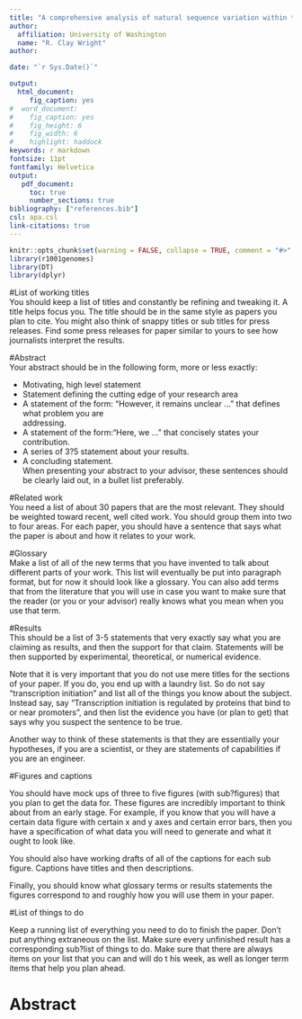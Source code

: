 ```yaml
---
title: "A comprehensive analysis of natural sequence variation within the <i>Arabidopsis thaliana</i> nuclear auxin signaling pathway"
author: 
  affiliation: University of Washington
  name: "R. Clay Wright"
author: 

date: "`r Sys.Date()`"

output:
  html_document:
     fig_caption: yes
#  word_document:
#    fig_caption: yes
#    fig_height: 6
#    fig_width: 6
#    highlight: haddock
keywords: r markdown
fontsize: 11pt
fontfamily: Helvetica
output: 
   pdf_document: 
     toc: true
     number_sections: true
bibliography: ["references.bib"]
csl: apa.csl
link-citations: true
---
```







```r
knitr::opts_chunk$set(warning = FALSE, collapse = TRUE, comment = "#>", tidy = TRUE, out.width = "90%", fig.height=4, fig.width=7, out.extra='style="margin: auto; display: block; padding-top: 15px;"')
library(r1001genomes)
library(DT)
library(dplyr)

```
<!--This is a CSS (Cascading Style Sheet).
It controls how panels and images are formatted.></!-->
<style>
  img {
    display: block;
    margin: auto;
    width: 90%;
    height: auto;
  }
</style>

#List of working titles  
You should keep a list of titles and constantly be refining and tweaking it. A title helps focus you. The title should be in the same style as papers you plan to cite.
You might also think of snappy titles or sub titles for press releases. Find some press releases for paper similar to yours to see how journalists interpret the results.

#Abstract  
Your abstract should be in the following form, more or less exactly:

* Motivating, high level statement  
* Statement defining the cutting edge of your research area  
* A statement of the form: "However, it remains unclear ..." that defines what problem you are  
addressing.  
* A statement of the form:"Here, we ..."  that concisely states your contribution.  
* A series of 3?5 statement about your results.  
* A concluding statement.  
When presenting your abstract to your advisor, these sentences should be clearly laid out, in a bullet list preferably.

    
#Related work  
You need a list of about 30 papers that are the most relevant. They should be weighted toward recent, well cited work. You should group them into two to four areas. For each paper, you should have a sentence that says what the paper is about and how it relates to your work.

#Glossary  
Make a list of all of the new terms that you have invented to talk about different parts of your work. This list will eventually be put into paragraph format, but for now it should look like a glossary. You can also add terms that from the literature that you will use in case you want to make sure that the reader (or you or your advisor) really knows what you mean when you use that term.

#Results  
This should be a list of 3-5  statements  that very exactly say what you are claiming as results, and then the support for that claim. Statements will be then supported by experimental, theoretical, or numerical evidence.
 
Note that it is very important that you do not use mere titles for the sections of your paper. If you do, you end up with a laundry list. So do not say "transcription initiation" and list all of the things you know about the subject. Instead say, say "Transcription initiation is regulated by proteins that bind to or near promoters", and then list the evidence you have (or plan to get) that says why you suspect the sentence to be true.  

Another way to think of these statements is that they are essentially your hypotheses, if you are a scientist, or they are statements of capabilities if you are an engineer.  

#Figures and captions

You should have mock ups of three to five figures (with sub?figures) that you plan to get the data for. These figures are incredibly important to think about from an early stage. For example, if you know that you will have a certain data figure with certain x and y axes and certain error bars, then you have a specification of what data you will need to generate and what it ought to look like.

You should also have working drafts of all of the captions for each sub figure. Captions have  titles and then descriptions.

Finally, you should know what glossary terms or results statements the figures correspond to and roughly how you will use them in your paper.

#List of things to do

Keep a running list of everything you need to do to finish the paper. Don’t put anything extraneous on the list. Make sure every unfinished result has a corresponding sub?list of things to do. Make sure that there are always items on your list that you can and will do t  his week,  as well as longer term items that help you plan ahead.


# Abstract

